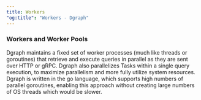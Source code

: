 ```yaml
---
title: Workers
"og:title": "Workers - Dgraph"
---
```



<DgraphWIP />

### Workers and Worker Pools

Dgraph maintains a fixed set of worker processes (much like threads or
goroutines) that retrieve and execute queries in parallel as they are sent over
HTTP or gRPC. Dgraph also parallelizes Tasks within a single query execution, to
maximize parallelism and more fully utilize system resources. Dgraph is written
in the go language, which supports high numbers of parallel goroutines, enabling
this approach without creating large numbers of OS threads which would be
slower.
